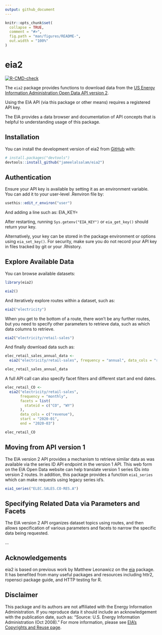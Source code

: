 ```yaml
---
output: github_document
---
```


<!-- README.md is generated from README.Rmd. Please edit that file -->

```r
knitr::opts_chunk$set(
  collapse = TRUE,
  comment = "#>",
  fig.path = "man/figures/README-",
  out.width = "100%"
)
```

# eia2

<!-- badges: start -->
[![R-CMD-check](https://github.com/jameelalsalam/eia2/actions/workflows/R-CMD-check.yaml/badge.svg)](https://github.com/jameelalsalam/eia2/actions/workflows/R-CMD-check.yaml)
<!-- badges: end -->

The `eia2` package provides functions to download data from the [US Energy Information Administration Open Data API version 2](https://www.eia.gov/opendata/).

Using the EIA API (via this package or other means) requires a registered API key.

The EIA provides a data browser and documentation of API concepts that is helpful to understanding usage of this package.


## Installation

You can install the development version of eia2 from [GitHub](https://github.com/jameelalsalam/eia2) with:

``` r
# install.packages("devtools")
devtools::install_github("jameelalsalam/eia2")
```

## Authentication

Ensure your API key is available by setting it as an environment variable. You can add it to your user-level .Renviron file by:

``` r
usethis::edit_r_environ("user")
```

And adding a line such as:
EIA_KEY=<YOUR-KEY-HERE>

After restarting, running `Sys.getenv("EIA_KEY")` or `eia_get_key()` should return your key.

Alternatively, your key can be stored in the package environment or options using `eia_set_key()`. For security, make sure you do not record your API key in files tracked by git or your .Rhistory.

## Explore Available Data

You can browse available datasets:

```r
library(eia2)

eia2()
```

And iteratively explore routes within a dataset, such as:

```r
eia2("electricity")
```
When you get to the bottom of a route, there won't be any further routes, but you need to specify other parameters to retrieve data, such as which data columns to retrieve.

```r
eia2("electricity/retail-sales")
```

And finally download data such as:

```r
elec_retail_sales_annual_data <-
  eia2("electricity/retail-sales", frequency = "annual", data_cols = "revenue")

elec_retail_sales_annual_data
```

A full API call can also specify facet filters and different start and end dates.

```r
elec_retail_CO <- 
  eia2("electricity/retail-sales",
       frequency = "monthly",
       facets = list(
         stateid = c("CO", "WY")
       ),
       data_cols = c("revenue"),
       start = "2020-01",
       end = "2020-03")

elec_retail_CO
```




## Moving from API version 1

The EIA version 2 API provides a mechanism to retrieve similar data as was available via the series ID API endpoint in the version 1 API. This web form on the EIA Open Data website can help translate version 1 series IDs into version 2 routes. In addition, this package provides a function `eia1_series` which can make requests using legacy series id's.

```r
eia1_series("ELEC.SALES.CO-RES.A")
```



## Specifying Related Data via Parameters and Facets

The EIA version 2 API organizes dataset topics using routes, and then allows specification of various parameters and facets to narrow the specific data being requested.

...


## Acknowledgements

eia2 is based on previous work by Matthew Leonawicz on the [eia](https://github.com/ropensci/eia) package. It has benefited from many useful packages and resources including httr2, ropensci package guide, and HTTP testing for R.


## Disclaimer

This package and its authors are not affiliated with the Energy Information Administration. If you reproduce data it should include an acknowledgement with the publication date, such as: "Source: U.S. Energy Information Administration (Oct 2008)." For more information, please see [EIA's Copyrights and Reuse page](https://www.eia.gov/about/copyrights_reuse.php). 


